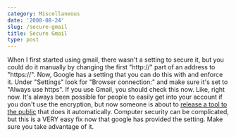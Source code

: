 ```yaml
---
category: Miscellaneous
date: '2008-08-24'
slug: /secure-gmail
title: Secure Gmail
type: post
---
```



When I first started using gmail, there wasn't a setting to secure
it, but you could do it manually by changing the first "http://"
part of an address to "https://". Now, Google has a setting that
you can do this with and enforce it. Under "Settings" look for
"Browser connection:" and make sure it's set to "Always use https".
If you use Gmail, you should check this now. Like, right now. It's
always been possible for people to easily get into your account if
you don't use the encryption, but now someone is about to
[release a tool to the public](http://www.webmonkey.com/blog/Why_You_Should_Turn_Gmail_s_SSL_Feature_On_Now)
that does it automatically. Computer security can be complicated,
but this is a VERY easy fix now that google has provided the
setting. Make sure you take advantage of it.